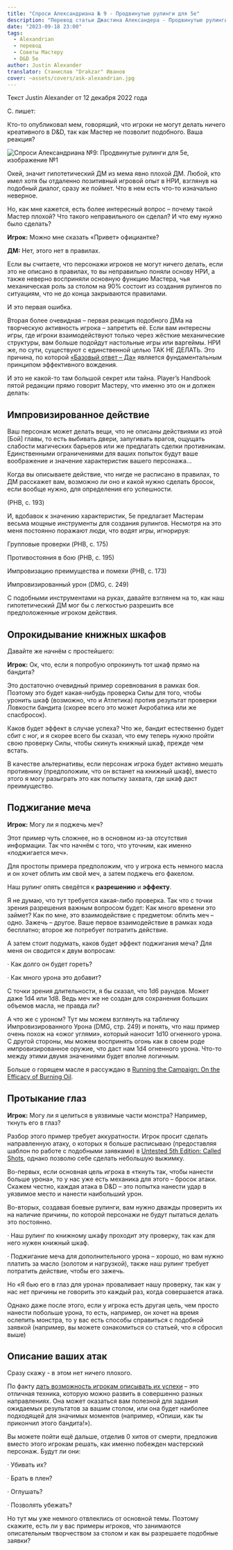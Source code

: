 ```yaml
---
title: "Спроси Александриана № 9 - Продвинутые рулинги для 5е"
description: "Перевод статьи Джастина Александера - Продвинутые рулинги для 5е"
date: "2023-09-18 23:00"
tags:
  - Alexandrian
  - перевод
  - Советы Мастеру
  - D&D 5e
author: Justin Alexander
translator: Станислав "Drakzar" Иванов
cover: ~assets/covers/ask-alexandrian.jpg
---
```


Текст Justin Alexander от 12 декабря 2022 года

C. пишет:

Кто-то опубликовал мем, говорящий, что игроки не могут делать ничего креативного в D&D, так как Мастер не позволит подобного. Ваша реакция?

![Спроси Александриана №9: Продвинутые рулинги для 5е, изображение №1](https://cyborgsandmages.com/images/alexandrian-ask9.jpg) 

Окей, значит гипотетический ДМ из мема явно плохой ДМ. Любой, кто имел хотя бы отдаленно позитивный игровой опыт в НРИ, взглянув на подобный диалог, сразу же поймет. Что в нем есть что-то изначально неверное.

Но, как мне кажется, есть более интересный вопрос – почему такой Мастер плохой? Что такого неправильного он сделал? И что ему нужно было сделать?

**Игрок:** Можно мне сказать «Привет» официантке?

**ДМ:** Нет, этого нет в правилах.

Если вы считаете, что персонажи игроков не могут ничего делать, если это не описано в правилах, то вы неправильно поняли основу НРИ, а также неверно восприняли основную функцию Мастера, чья механическая роль за столом на 90% состоит из создания рулингов по ситуациям, что не до конца закрываются правилами.

И это первая ошибка.

Вторая более очевидная – первая реакция подобного ДМа на творческую активность игрока – запретить её. Если вам интересны игры, где игроки взаимодействуют только через жёсткие механические структуры, вам больше подойдут настольные игры или варгеймы. НРИ же, по сути, существуют с единственной целью ТАК НЕ ДЕЛАТЬ. Это причина, по которой [«Базовый ответ – Да»](https://cyborgsandmages.com/posts/translations/alexandrian-art-of-rulings-4) является фундаментальным принципом эффективного вождения.

И это не какой-то там большой секрет или тайна. Player’s Handbook пятой редакции прямо говорит Мастеру, что именно это он и должен делать:

## Импровизированное действие

Ваш персонаж может делать вещи, что не описаны действиями из этой [Бой] главы, то есть выбивать двери, запугивать врагов, ощущать слабости магических барьеров или же предлагать сделки противникам. Единственными ограничениями для ваших попыток будут ваше воображение и значение характеристик вашего персонажа…

Когда вы описываете действие, что нигде не расписано в правилах, то ДМ расскажет вам, возможно ли оно и какой нужно сделать бросок, если вообще нужно, для определения его успешности.

(PHB, с. 193)

И, вдобавок к значению характеристик, 5е предлагает Мастерам весьма мощные инструменты для создания рулингов. Несмотря на это меня постоянно поражают люди, что водят игры, игнорируя:

Групповые проверки (PHB, с. 175)

Противостояния в бою (PHB, с. 195)

Импровизацию преимущества и помехи (PHB, с. 173)

Импровизированный урон (DMG, с. 249)

С подобными инструментами на руках, давайте взглянем на то, как наш гипотетический ДМ мог бы с легкостью разрешить все предположенные игроком действия.

## Опрокидывание книжных шкафов

Давайте же начнём с простейшего:

**Игрок:** Ок, что, если я попробую опрокинуть тот шкаф прямо на бандита?

Это достаточно очевидный пример соревнования в рамках боя. Поэтому это будет какая-нибудь проверка Силы для того, чтобы уронить шкаф (возможно, что и Атлетика) против результат проверки Ловкости бандита (скорее всего это может Акробатика или же спасбросок).

Каков будет эффект в случае успеха? Что же, бандит естественно будет сбит с ног, и я скорее всего бы сказал, что ему теперь нужно пройти свою проверку Силы, чтобы скинуть книжный шкаф, прежде чем встать.

В качестве альтернативы, если персонаж игрока будет активно мешать противнику (предположим, что он встанет на книжный шкаф), вместо этого я могу разыграть это как попытку захвата, где шкаф даст преимущество.

## Поджигание меча

**Игрок:** Могу ли я поджечь меч?

Этот пример чуть сложнее, но в основном из-за отсутствия информации. Так что начнём с того, что уточним, как именно «поджигается меч».

Для простоты примера предположим, что у игрока есть немного масла и он хочет облить им свой меч, а затем поджечь его факелом.

Наш рулинг опять сведётся к **разрешению** и **эффекту**.

Я не думаю, что тут требуется какая-либо проверка. Так что с точки зрения разрешения важным вопросом будет: Как много времени это займет? Как по мне, это взаимодействие с предметом: облить меч – одно. Зажечь – другое. Ваше первое взаимодействие в рамках хода бесплатно; второе же потребует потратить действие.

А затем стоит подумать, каков будет эффект поджигания меча? Для меня он сводится к двум вопросам:

· Как долго он будет гореть?

· Как много урона это добавит?

С точки зрения длительности, я бы сказал, что 1d6 раундов. Может даже 1d4 или 1d8. Ведь меч же не создан для сохранения больших объемов масла, не правда ли?

А что же с уроном? Тут мы можем взглянуть на табличку Импровизированного Урона (DMG, стр. 249) и понять, что наш пример очень похож на «ожог углями», который наносит 1d10 огненного урона. С другой стороны, мы можем воспринять огонь как в своем роде импровизированное оружие, что даст нам 1d4 огненного урона. Что-то между этими двумя значениями будет вполне логичным.

Больше о горящем масле я рассуждаю в [Running the Campaign: On the Efficacy of Burning Oil](https://thealexandrian.net/wordpress/48307/roleplaying-games/ptolus-running-the-campaign-on-the-efficacy-of-burning-oil).

## Протыкание глаз

**Игрок:** Могу ли я целиться в уязвимые части монстра? Например, ткнуть его в глаз?

Разбор этого пример требует аккуратности. Игрок просит сделать направленную атаку, о которых я больше расписываю (предоставляя шаблон по работе с подобными заявками) в [Untested 5th Edition: Called Shots](https://thealexandrian.net/wordpress/44948/roleplaying-games/untested-5th-edition-called-shots), однако позволю себе сделать небольшую выжимку.

Во-первых, если основная цель игрока в «ткнуть так, чтобы нанести больше урона», то у нас уже есть механика для этого – бросок атаки. Скажем честно, каждая атака в D&D – это попытка нанести удар в уязвимое место и нанести наибольший урон.

Во-вторых, создавая боевые рулинги, вам нужно дважды проверить их на наличие причины, по которой персонажи не будут пытаться делать это постоянно.

· Наш рулинг по книжному шкафу проходит эту проверку, так как для него нужен книжный шкаф.

· Поджигание меча для дополнительного урона – хорошо, но вам нужно платить за масло (золотом и нагрузкой), также наш рулинг требует потратить действие, чтобы его зажечь.

Но «Я бью его в глаз для урона» проваливает нашу проверку, так как у нас нет причины не говорить это каждый раз, когда совершается атака.

Однако даже после этого, если у игрока есть другая цель, чем просто нанести побольше урона, то есть, например, он хочет на время ослепить монстра, то у вас есть способы справиться с подобной заявкой (например, вы можете ознакомиться со статьей, что я сбросил выше)

## Описание ваших атак

Сразу скажу - в этом нет ничего плохого.

По факту [дать возможность игрокам описывать их успехи](https://thealexandrian.net/wordpress/38466/roleplaying-games/art-of-rulings-part-9-narrating-outcome) – это отличная техника, которую можно развить в совершенно разных направлениях. Она может оказаться вам полезной для задания ожидаемых результатов за вашим столом, или она будет наиболее подходящей для значимых моментов (например, «Опиши, как ты прикончил этого бандита!»).

Вы можете пойти ещё дальше, отделив 0 хитов от смерти, предложив вместо этого игрокам решать, как именно побежден мастерский персонаж. Будут ли они:

· Убивать их?

· Брать в плен?

· Оглушать?

· Позволять убежать?

Но тут мы уже немного отвлеклись от основной темы. Поэтому скажите, есть ли у вас примеры игроков, что занимаются описательным творчеством за столом и как вы разрешаете подобные заявки?